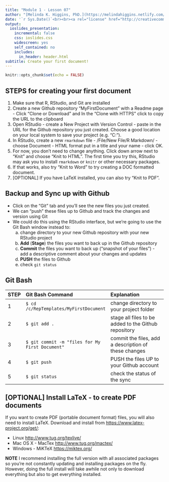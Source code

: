 ```yaml
---
title: "Module 1 - Lesson 07"
author: "[Melinda K. Higgins, PhD.](https://melindahiggins.netlify.com/)"
date: '`r Sys.Date()`<br><br><a rel="license" href="http://creativecommons.org/licenses/by-nc-sa/4.0/"><img alt="by-nc-sa-4.0-88x31.png" style="border-width:0" src="images/by-nc-sa-4.0-88x31.png" /></a>'
output: 
  ioslides_presentation:
    incremental: false
    css: ioslides.css
    widescreen: yes
    self_contained: no
    includes:
      in_header: header.html
subtitle: Create your first document!
---
```


```r
knitr::opts_chunk$set(echo = FALSE)
```

## STEPS for creating your first document

1. Make sure that R, RStudio, and Git are installed
2. Create a new Github repository "MyFirstDocument" with a Readme page - Click "Clone or Download" and In the "Clone with HTTPS" click to copy the URL to the clipboard
3. Open RStudio - create a New Project with Version Control - paste in the URL for the Github repository you just created. Choose a good location on your local system to save your project (e.g. "C:\MyGithub\MyFirstDocument").
4. In RStudio, create a new `rmarkdown` file - /File/New File/R Markdown/ - choose Document - HTML format put in a title and your name - click OK.
5. For now, you don't need to change anything. Click down arrow next to "Knit" and choose "Knit to HTML". The first time you try this, RStudio may ask you to install `rmarkdown` or `knitr` or other necessary packages.
6. If that works, also try "Knit to Word" to try creating a DOC formatted document. 
7. [OPTIONAL] If you have LaTeX installed, you can also try "Knit to PDF".

## Backup and Sync up with Github

* Click on the "Git" tab and you'll see the new files you just created.
* We can "push" these files up to Github and track the changes and version using Git
* We could do this using the RStudio interface, but we're going to use the Git Bash window instead to:
    a. change directory to your new Github repository with your new RStudio project
    b. **Add** (**Stage**) the files you want to back up in the Github repository
    c. **Commit** the files you want to back up ("snapshot of your files") - add a descriptive comment about your changes and updates
    d. **PUSH** the files to Github
    e. check `git status`
    
## Git Bash
    
| STEP | **Git Bash Command** | Explanation
|:-----|:---------------------|:-------------------------|
| 1 | `$ cd /c/RepTemplates/MyFirstDocument` | change directory to your project folder |
| 2 | `$ git add .` | stage all files to be added to the Github repository |
| 3 | `$ git commit -m "files for My First Document"` | commit the files, add a description of these changes |
| 4 | `$ git push` | PUSH the files UP to your Github account |
| 5 | `$ git status` | check the status of the sync |

## [OPTIONAL] Install LaTeX - to create PDF documents

If you want to create PDF (portable document format) files, you will also need to install LaTeX. Download and install from [https://www.latex-project.org/get/](https://www.latex-project.org/get/):

* Linux [http://www.tug.org/texlive/](http://www.tug.org/texlive/)
* Mac OS X - MacTex [http://www.tug.org/mactex/](http://www.tug.org/mactex/)
* Windows - MiKTeX [https://miktex.org/](https://miktex.org/)

**NOTE** I recommend installing the full version with all associated packages so you're not constantly updating and installing packages on the fly. However, doing the full install will take awhile not only to download everything but also to get everything installed.

